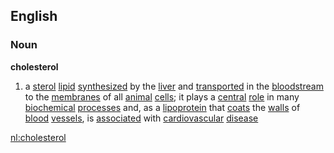 ==English==
===Noun===
{{wikipedia}}
'''cholesterol'''
#{{biochemistry}} a [[sterol]] [[lipid]] [[synthesized]] by the [[liver]] and [[transported]] in the [[bloodstream]] to the [[membrane]]s of all [[animal]] [[cell]]s; it plays a [[central]] [[role]] in many [[biochemical]] [[process]]es and, as a [[lipoprotein]] that [[coat]]s the [[wall]]s of [[blood]] [[vessel]]s, is [[associated]] with [[cardiovascular]] [[disease]]

[[nl:cholesterol]]